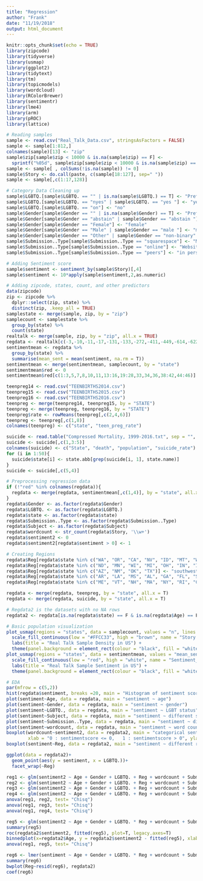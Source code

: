 ```yaml
---
title: "Regression"
author: "Frank"
date: "11/19/2018"
output: html_document
---
```


```r
knitr::opts_chunk$set(echo = TRUE)
library(zipcode)
library(tidyverse)
library(usmap)
library(ggplot2)
library(tidytext)
library(tm)
library(topicmodels)
library(wordcloud)
library(RColorBrewer)
library(sentimentr)
library(lme4)
library(arm)
library(pROC)
library(lattice)
```


```r
# Reading samples
sample <- read.csv("Real_Talk_Data.csv", stringsAsFactors = FALSE)
sample <- sample[1:812,]
colnames(sample)[13] <- "zip"
sample$zip[sample$zip < 10000 & is.na(sample$zip) == F] <- 
  sprintf("%05d", sample$zip[sample$zip < 10000 & is.na(sample$zip) == F])
sample <- sample[ , colSums(!is.na(sample)) != 0]
sample$Story <- do.call(paste, c(sample[18:127], sep=" "))
sample <- sample[,c(1:17,128)]

# Category Data Cleaning up
sample$LGBTQ.[sample$LGBTQ. == "" | is.na(sample$LGBTQ.) == T] <- "Prefer not to share"
sample$LGBTQ.[sample$LGBTQ. == "nyes" | sample$LGBTQ. == "yes "] <- "yes"
sample$LGBTQ.[sample$LGBTQ. == "on"] <- "no"
sample$Gender[sample$Gender == "" | is.na(sample$Gender) == T] <- "Prefer not to share"
sample$Gender[sample$Gender == "abstain" | sample$Gender == "abstain "] <- "Prefer not to share"
sample$Gender[sample$Gender == "Female"] <- "female"
sample$Gender[sample$Gender == "Male" | sample$Gender == "male "] <- "male"
sample$Gender[sample$Gender == "Other" | sample$Gender == "non-binary" | sample$Gender == "Non-binary"] <- "other"
sample$Submission..Type[sample$Submission..Type == "squarespace"] <- "Mobile App"
sample$Submission..Type[sample$Submission..Type == "online"] <- "Website"
sample$Submission..Type[sample$Submission..Type == "peers"] <- "in person"

# Adding Sentiment score
sample$sentiment <- sentiment_by(sample$Story)[,4]
sample$sentiment <- 10*apply(sample$sentiment,2,as.numeric)

# Adding zipcode, states, count, and other predictors
data(zipcode)
zip <- zipcode %>% 
  dplyr::select(zip, state) %>% 
  distinct(zip, .keep_all = TRUE)
samplestate <- merge(sample, zip, by = "zip")
samplecount <- samplestate %>% 
  group_by(state) %>% 
  count(state)
realtalk <- merge(sample, zip, by = "zip", all.x = TRUE)
regdata <- realtalk[c(-3,-10,-11,-17,-131,-133,-272,-411,-449,-614,-622,-769,-777,-806), c(1,19,4,10:12,17:18,20)]
sentimentmean <- regdata %>% 
  group_by(state) %>% 
  summarise(mean_sent = mean(sentiment, na.rm = T))
sentimentmean <- merge(sentimentmean, samplecount, by = "state")
sentimentmean$red <- 0
sentimentmean$red[c(1:3,5,7,8,10,11,13:16,19:28,33,34,36,38:42,44:46)] <- 1

```

```r
teenpreg14 <- read.csv("TEENBIRTHS2014.csv")
teenpreg15 <- read.csv("TEENBIRTHS2015.csv")
teenpreg16 <- read.csv("TEENBIRTHS2016.csv")
teenpreg <- merge(teenpreg14, teenpreg15, by = "STATE")
teenpreg <- merge(teenpreg, teenpreg16, by = "STATE")
teenpreg$rate <- rowMeans(teenpreg[,c(2,4,6)])
teenpreg <- teenpreg[,c(1,8)]
colnames(teenpreg) <- c("state", "teen_preg_rate")
```

```r
suicide <- read.table("Compressed Mortality, 1999-2016.txt", sep = "", header = T, fill = T, nrows = 50)
suicide <- suicide[,c(1,3:5)]
colnames(suicide) <- c("State", "death", "population", "suicide_rate")
for (i in 1:50){
  suicide$state[i] <- state.abb[grep(suicide[i, 1], state.name)]
}
suicide <- suicide[,c(5,4)]
```


```r
# Preprocessing regression data
if (!"red" %in% colnames(regdata)){
  regdata <- merge(regdata, sentimentmean[,c(1,4)], by = "state", all.x = TRUE)
}
regdata$Gender <- as.factor(regdata$Gender)
regdata$LGBTQ. <- as.factor(regdata$LGBTQ.)
regdata$state <- as.factor(regdata$state)
regdata$Submission..Type <- as.factor(regdata$Submission..Type)
regdata$Subject <- as.factor(regdata$Subject)
regdata$wordcount <- str_count(regdata$Story, '\\w+')
regdata$sentiment2 <- 0
regdata$sentiment2[regdata$sentiment > 0] <- 1

# Creating Regions
regdata$Reg[regdata$state %in% c("WA", "OR", "CA", "NV", "ID", "MT", "WY", "UT", "CO", "AK", "HI")] <- "west"
regdata$Reg[regdata$state %in% c("ND", "MN", "WI", "MI", "OH", "IN", "IL", "IA", "MO", "SD", "NE", "KS")] <- "midwest"
regdata$Reg[regdata$state %in% c("AZ", "NM", "OK", "TX")] <- "southwest"
regdata$Reg[regdata$state %in% c("AR", "LA", "MS", "AL", "GA", "FL", "SC", "NC", "KY", "TN", "WV", "VA", "MD", "DE")] <- "southeast"
regdata$Reg[regdata$state %in% c("ME", "VT", "NH", "MA", "NY", "RI", "CT", "NJ", "PA")] <- "northeast"

regdata <- merge(regdata, teenpreg, by = "state", all.x = T)
regdata <- merge(regdata, suicide, by = "state", all.x = T)

# Regdata2 is the datasets with no NA rows
regdata2 <- regdata[is.na(regdata$state) == F & is.na(regdata$Age) == F,]
```


```r
# Basic population visualization
plot_usmap(regions = "states", data = samplecount, values = "n", lines = "grey") + 
  scale_fill_continuous(low = "#FFCC33", high = "brown", name = "Story Population", label = scales::comma) +
  labs(title = "Real Talk Sample Density in US") + 
  theme(panel.background = element_rect(colour = "black", fill = "white"), legend.position = "right")
plot_usmap(regions = "states", data = sentimentmean, values = "mean_sent", lines = "grey") + 
  scale_fill_continuous(low = "red", high = "white", name = "Sentiment_Score", label = scales::comma) +
  labs(title = "Real Talk Sample Sentiment in US") + 
  theme(panel.background = element_rect(colour = "black", fill = "white"), legend.position = "right")
```

```r
# EDA
par(mfrow = c(5,2))
hist(regdata$sentiment, breaks =20, main = "Histogram of sentiment score distribution")
plot(sentiment~Age, data = regdata, main = "sentiment ~ age")
plot(sentiment~Gender, data = regdata, main = "sentiment ~ gender")
plot(sentiment~LGBTQ., data = regdata, main = "sentiment ~ LGBT status")
plot(sentiment~Subject, data = regdata, main = "sentiment ~ different subjects")
plot(sentiment~Submission..Type, data = regdata, main = "sentiment ~ different submission types")
plot(sentiment~wordcount, data = regdata, main = "sentiment ~ word count of the story submitted")
boxplot(wordcount~sentiment2, data = regdata2, main = "categorical sentiment score ~ word count",
        xlab = "0 : sentimentscore <= 0,   1 : sentimentscore > 0", ylab = "wordcount")
boxplot(sentiment~Reg, data = regdata2, main = "sentiment ~ different region")
```

```r
ggplot(data = regdata2)+
  geom_point(aes(y = sentiment, x = LGBTQ.))+
  facet_wrap(~Reg)
```
```r
reg1 <- glm(sentiment2 ~ Age + Gender + LGBTQ. + Reg + wordcount + Submission..Type + Subject, family = binomial, data = regdata2)
reg2 <- glm(sentiment2 ~ Age + Gender + LGBTQ. + Reg + wordcount + Submission..Type + Subject + teen_preg_rate, family = binomial, data = regdata2)
reg3 <- glm(sentiment2 ~ Age + Gender + LGBTQ. + Reg + wordcount + Submission..Type + Subject + suicide_rate, family = binomial, data = regdata2)
reg4 <- glm(sentiment2 ~ Age + Gender + LGBTQ. + Reg + wordcount + Submission..Type + Subject + red, family = binomial, data = regdata2)
anova(reg1, reg2, test= "Chisq")
anova(reg1, reg3, test= "Chisq")
anova(reg1, reg4, test= "Chisq")
```


```r
reg5 <- glm(sentiment2 ~ Age + Gender + LGBTQ. * Reg + wordcount + Submission..Type + Subject, family = binomial, data = regdata2)
summary(reg5)
roc(regdata2$sentiment2, fitted(reg5), plot=T, legacy.axes=T)
binnedplot(x=regdata2$Age, y = regdata2$sentiment2 - fitted(reg5), xlab = "Age", ylab = "Residuals", main = "Binned residuals versus Age")
anova(reg1, reg5, test= "Chisq")
```

```r
reg6 <- lmer(sentiment ~ Age + Gender + LGBTQ. * Reg + wordcount + Submission..Type + Subject + (1 | Reg), data = regdata2) 
summary(reg6)
bwplot(Reg~resid(reg6), regdata2)
coef(reg6)
```





